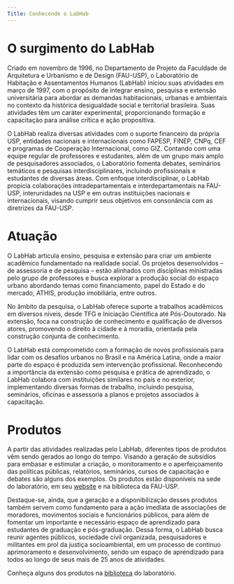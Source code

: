 ```yaml
---
Title: Conhecendo o LabHab
---
```


# O surgimento do LabHab

Criado em novembro de 1996, no Departamento de Projeto da Faculdade de Arquitetura e Urbanismo e de Design (FAU-USP), o Laboratório de Habitação e Assentamentos Humanos (LabHab) iniciou suas atividades em março de 1997, com o propósito de integrar ensino, pesquisa e extensão universitária para abordar as demandas habitacionais, urbanas e ambientais no contexto da histórica desigualdade social e territorial brasileira. Suas atividades têm um caráter experimental, proporcionando formação e capacitação para análise crítica e ação propositiva.

O LabHab realiza diversas atividades com o suporte financeiro da própria USP, entidades nacionais e internacionais como FAPESP, FINEP, CNPq, CEF e programas de Cooperação Internacional, como GIZ. Contando com uma equipe regular de professores e estudantes, além de um grupo mais amplo de pesquisadores associados, o Laboratório fomenta debates, seminários temáticos e pesquisas interdisciplinares, incluindo profissionais e estudantes de diversas áreas. Com enfoque interdisciplinar, o LabHab propicia colaborações intradepartamentais e interdepartamentais na FAU-USP, interunidades na USP e em outras instituições nacionais e internacionais, visando cumprir seus objetivos em consonância com as diretrizes da FAU-USP.


# Atuação

O LabHab articula ensino, pesquisa e extensão para criar um ambiente acadêmico fundamentado na realidade social. Os projetos desenvolvidos – de assessoria e de pesquisa – estão alinhados com disciplinas ministradas pelo grupo de professores e busca explorar a produção social do espaço urbano abordando temas como financiamento, papel do Estado e do mercado, ATHIS, produção imobiliária, entre outros.

No âmbito da pesquisa, o LabHab oferece suporte a trabalhos acadêmicos em diversos níveis, desde TFG e Iniciação Científica até Pós-Doutorado. Na extensão, foca na construção de conhecimento e qualificação de diversos atores, promovendo o direito à cidade e à moradia, orientada pela construção conjunta de conhecimento.

O LabHab está comprometido com a formação de novos profissionais para lidar com os desafios urbanos no Brasil e na América Latina, onde a maior parte do espaço é produzida sem intervenção profissional. Reconhecendo a importância da extensão como pesquisa e prática de aprendizado, o LabHab colabora com instituições similares no país e no exterior, implementando diversas formas de trabalho, incluindo pesquisa, seminários, oficinas e assessoria a planos e projetos associados à capacitação.


# Produtos

A partir das atividades realizadas pelo LabHab, diferentes tipos de produtos vêm sendo gerados ao longo do tempo. Visando a geração de subsídios para embasar e estimular a criação, o monitoramento e o aperfeiçoamento das políticas públicas, relatórios, seminários, cursos de capacitação e debates são alguns dos exemplos. Os produtos estão disponíveis na sede do laboratório, em seu [website](https://www.labhab.fau.usp.br/biblioteca/) e na biblioteca da FAU-USP.

Destaque-se, ainda, que a geração e a disponibilização desses produtos também servem como fundamento para a ação imediata de associações de moradores, movimentos sociais e funcionários públicos, para além de fomentar um importante e necessário espaço de aprendizado para estudantes de graduação e pós-graduação. Dessa forma, o LabHab busca reunir agentes públicos, sociedade civil organizada, pesquisadores e militantes em prol da justiça socioambiental, em um processo de contínuo aprimoramento e desenvolvimento, sendo um espaço de aprendizado para todos ao longo de seus mais de 25 anos de atividades.

Conheça alguns dos produtos na  [biblioteca](https://www.labhab.fau.usp.br/biblioteca/) do laboratório.